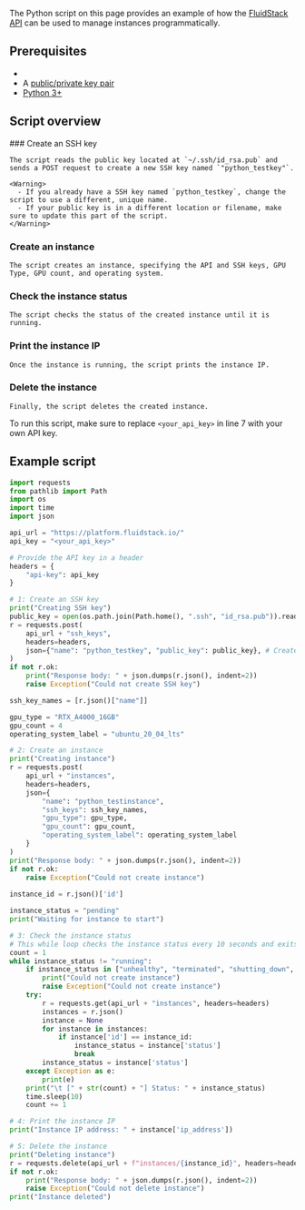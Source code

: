 The Python script on this page provides an example of how the [FluidStack API](/api-reference) can be used to manage instances programmatically.

## Prerequisites
  - <Markdown src="../snippets/api-key.mdx" />
  - A [public/private key pair](/get-started#create-a-publicprivate-key-pair)
  - [Python 3+](https://python.org)

## Script overview

<Steps>
  ### Create an SSH key

    The script reads the public key located at `~/.ssh/id_rsa.pub` and sends a POST request to create a new SSH key named `"python_testkey"`.

    <Warning>
      - If you already have a SSH key named `python_testkey`, change the script to use a different, unique name.
      - If your public key is in a different location or filename, make sure to update this part of the script.
    </Warning>

  ### Create an instance

    The script creates an instance, specifying the API and SSH keys, GPU Type, GPU count, and operating system.

  ### Check the instance status

    The script checks the status of the created instance until it is running.

  ### Print the instance IP

    Once the instance is running, the script prints the instance IP.

  ### Delete the instance

    Finally, the script deletes the created instance.
</Steps>
 

<Tip>To run this script, make sure to replace `<your_api_key>` in line 7 with your own API key.</Tip>

## Example script 

```python maxLines=30 title="Python" {15,33,55,77,80}
import requests
from pathlib import Path
import os
import time
import json

api_url = "https://platform.fluidstack.io/"
api_key = "<your_api_key>"

# Provide the API key in a header
headers = {
    "api-key": api_key
}

# 1: Create an SSH key
print("Creating SSH key")
public_key = open(os.path.join(Path.home(), ".ssh", "id_rsa.pub")).read().strip() # Read the public key from ~/.ssh/id_rsa.pub - change this if your public key is somewhere different
r = requests.post(
    api_url + "ssh_keys",
    headers=headers,
    json={"name": "python_testkey", "public_key": public_key}, # Create a new SSH key with the name "python_testkey", using the provided public key
)
if not r.ok:
    print("Response body: " + json.dumps(r.json(), indent=2))
    raise Exception("Could not create SSH key")

ssh_key_names = [r.json()["name"]]

gpu_type = "RTX_A4000_16GB"
gpu_count = 4
operating_system_label = "ubuntu_20_04_lts"

# 2: Create an instance 
print("Creating instance")
r = requests.post(
    api_url + "instances",
    headers=headers,
    json={
        "name": "python_testinstance",
        "ssh_keys": ssh_key_names,
        "gpu_type": gpu_type,
        "gpu_count": gpu_count,
        "operating_system_label": operating_system_label
    }
)
print("Response body: " + json.dumps(r.json(), indent=2))
if not r.ok:
    raise Exception("Could not create instance")
	
instance_id = r.json()['id']

instance_status = "pending"
print("Waiting for instance to start")

# 3: Check the instance status
# This while loop checks the instance status every 10 seconds and exits when the status is "running"
count = 1
while instance_status != "running":
    if instance_status in ["unhealthy", "terminated", "shutting_down", "stopping", "stopped"]:
        print("Could not create instance")
        raise Exception("Could not create instance")
    try:
        r = requests.get(api_url + "instances", headers=headers)
        instances = r.json()
        instance = None
        for instance in instances:
            if instance['id'] == instance_id:
                instance_status = instance['status']
                break
        instance_status = instance['status']
    except Exception as e:
        print(e)
    print("\t [" + str(count) + "] Status: " + instance_status)
    time.sleep(10)
    count += 1

# 4: Print the instance IP
print("Instance IP address: " + instance['ip_address'])

# 5: Delete the instance
print("Deleting instance")
r = requests.delete(api_url + f"instances/{instance_id}", headers=headers)
if not r.ok:
    print("Response body: " + json.dumps(r.json(), indent=2))
    raise Exception("Could not delete instance")
print("Instance deleted")
```